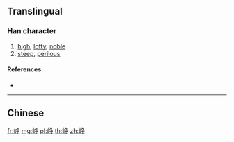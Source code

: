 {{also|崢}}
==Translingual==

===Han character===
{{Han char|rn=46|rad=山|as=06|sn=9|four=|canj=UNSD|ids=⿰山争}}

# [[high]], [[lofty]], [[noble]]
# [[steep]], [[perilous]]

====References====
* {{Han ref|kx=0311.061|hdz=10780.220|uh=5CE5|ud=23781}}

----

==Chinese==
{{zh-see|崢}}

[[fr:峥]]
[[mg:峥]]
[[pl:峥]]
[[th:峥]]
[[zh:峥]]